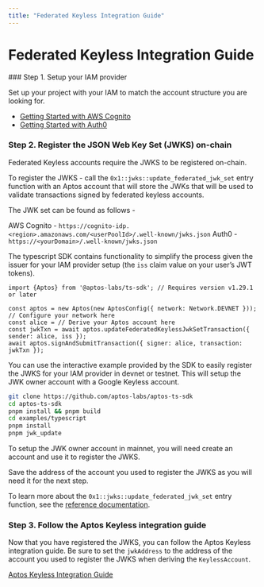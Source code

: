 ```yaml
---
title: "Federated Keyless Integration Guide"
---
```


# Federated Keyless Integration Guide

<Steps>
### Step 1. Setup your IAM provider

Set up your project with your IAM to match the account structure you are looking for.

- [Getting Started with AWS Cognito](https://aws.amazon.com/cognito/getting-started/)
- [Getting Started with Auth0](https://auth0.com/docs/get-started)

### Step 2. Register the JSON Web Key Set (JWKS) on-chain

Federated Keyless accounts require the JWKS to be registered on-chain.

To register the JWKS - call the `0x1::jwks::update_federated_jwk_set` entry function with an Aptos account that will store the JWKs that will be used to validate transactions signed by federated keyless accounts.

The JWK set can be found as follows -

AWS Cognito - `https://cognito-idp.<region>.amazonaws.com/<userPoolId>/.well-known/jwks.json`
Auth0 - `https://<yourDomain>/.well-known/jwks.json`

The typescript SDK contains functionality to simplify the process given the issuer for your IAM provider setup (the `iss` claim value on your user’s JWT tokens).

```tsx
import {Aptos} from '@aptos-labs/ts-sdk'; // Requires version v1.29.1 or later

const aptos = new Aptos(new AptosConfig({ network: Network.DEVNET })); // Configure your network here
const alice = // Derive your Aptos account here
const jwkTxn = await aptos.updateFederatedKeylessJwkSetTransaction({ sender: alice, iss });
await aptos.signAndSubmitTransaction({ signer: alice, transaction: jwkTxn });
```

You can use the interactive example provided by the SDK to easily register the JWKS for your IAM provider in devnet or testnet.  This will setup the JWK owner account with a Google Keyless account.

```bash
git clone https://github.com/aptos-labs/aptos-ts-sdk
cd aptos-ts-sdk
pnpm install && pnpm build
cd examples/typescript
pnpm install
pnpm jwk_update
```

To setup the JWK owner account in mainnet, you will need create an account and use it to register the JWKS.

Save the address of the account you used to register the JWKS as you will need it for the next step.

To learn more about the `0x1::jwks::update_federated_jwk_set` entry function, see the [reference documentation](https://aptos.dev/en/build/smart-contracts/move-reference?page=aptos-framework%2Fdoc%2Fjwks.md#0x1_jwks_update_federated_jwk_set).

### Step 3. Follow the Aptos Keyless integration guide

Now that you have registered the JWKS, you can follow the Aptos Keyless integration guide.  Be sure to set the `jwkAddress` to the address of the account you used to register the JWKS when deriving the `KeylessAccount`.

[Aptos Keyless Integration Guide](../aptos-keyless/integration-guide.mdx)

</Steps>